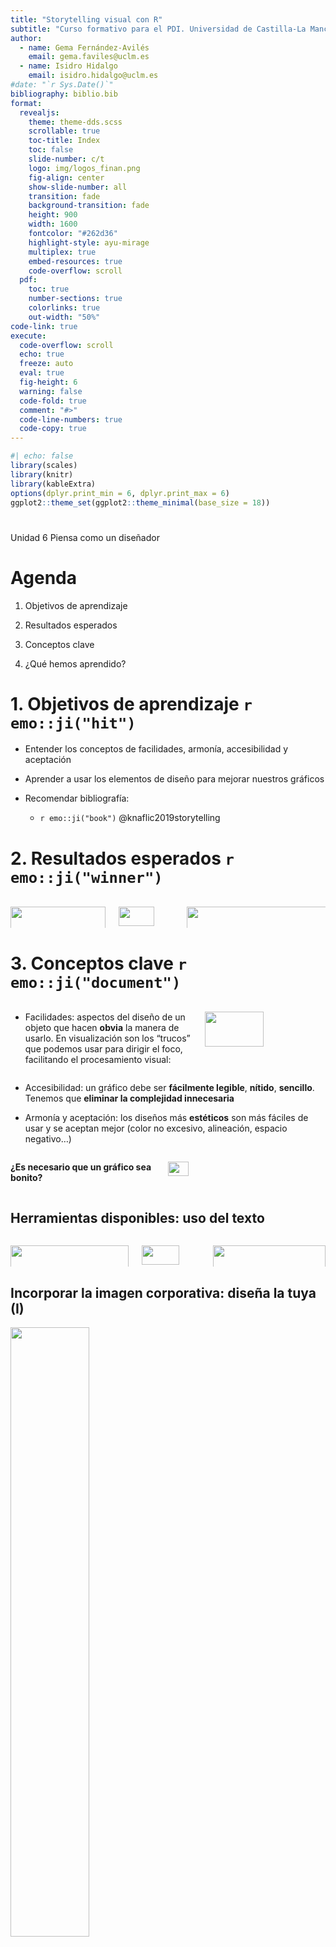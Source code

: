 ```yaml
---
title: "Storytelling visual con R"
subtitle: "Curso formativo para el PDI. Universidad de Castilla-La Mancha"
author:   
  - name: Gema Fernández-Avilés 
    email: gema.faviles@uclm.es
  - name: Isidro Hidalgo
    email: isidro.hidalgo@uclm.es 
#date: "`r Sys.Date()`"
bibliography: biblio.bib
format:
  revealjs:
    theme: theme-dds.scss
    scrollable: true
    toc-title: Index
    toc: false
    slide-number: c/t
    logo: img/logos_finan.png
    fig-align: center
    show-slide-number: all
    transition: fade
    background-transition: fade
    height: 900
    width: 1600
    fontcolor: "#262d36"
    highlight-style: ayu-mirage
    multiplex: true
    embed-resources: true
    code-overflow: scroll
  pdf:
    toc: true
    number-sections: true
    colorlinks: true
    out-width: "50%"
code-link: true
execute:
  code-overflow: scroll
  echo: true
  freeze: auto
  eval: true
  fig-height: 6
  warning: false
  code-fold: true
  comment: "#>"
  code-line-numbers: true
  code-copy: true
---
```


```r
#| echo: false
library(scales)
library(knitr)
library(kableExtra)
options(dplyr.print_min = 6, dplyr.print_max = 6)
ggplot2::theme_set(ggplot2::theme_minimal(base_size = 18))
```

#  {#title-slide data-menu-title="Storytelling con R" aria-label="dddd."}

[Unidad 6]{.custom-title-1} [Piensa como un diseñador]{.custom-title-2} 


# Agenda

1.  Objetivos de aprendizaje

2.  Resultados esperados

3.  Conceptos clave 

4.  ¿Qué hemos aprendido?



# 1. Objetivos de aprendizaje `r emo::ji("hit")` {background-color="black"}

-   Entender los conceptos de facilidades, armonía, accesibilidad y aceptación

-   Aprender a usar los elementos de diseño para mejorar nuestros gráficos

-   Recomendar bibliografía: 

    + `r emo::ji("book")` @knaflic2019storytelling


# 2. Resultados esperados  `r emo::ji("winner")` {background-color="#017eae"}

:::: {.columns}
::: {.column width="33%"}
![](img/06-disenyo1.png){width="100%"}
:::
::: {.column width="19%"}
![](img/04-flecha-derecha.png){width="80%"}
:::
::: {.column width="48%"}
![](img/06-disenyo2.png){width="200%"}
:::
::::


# 3. Conceptos clave `r emo::ji("document")` {background-color="#AB5484"}

:::: {.columns}
:::{.column width="60%"}
-   Facilidades: aspectos del diseño de un objeto que hacen **obvia** la manera de usarlo. En visualización son los "trucos" que podemos usar para dirigir el foco, facilitando el procesamiento visual:
:::
:::{.column width="40%"}
![](img/06-facilidades.png){width="70%"}
:::
::::

-   Accesibilidad: un gráfico debe ser **fácilmente legible**, **nítido**, **sencillo**. Tenemos que **eliminar la complejidad innecesaria**

-   Armonía y aceptación: los diseños más **estéticos** son más fáciles de usar y se aceptan mejor (color no excesivo, alineación, espacio negativo...)

:::: {.columns}
:::{.column width="50%"}
**¿Es necesario que un gráfico sea bonito?**
:::
:::{.column width="20%"}
![](img/06-yes.png){width="60%"}
:::

:::{.column width="30%"}

:::
::::

## Herramientas disponibles: uso del texto

:::: {.columns}
::: {.column width="41%"}
![](img/06-texto1.png){width="100%"}
:::
::: {.column width="20%"}
![](img/04-flecha-derecha-azul.png){width="80%"}
:::
::: {.column width="39%"}
![](img/06-texto2.png){width="100%"}
:::
::::

## Incorporar la imagen corporativa: diseña la tuya (I)

![](img/06-corporativa1.png){width="50%"}

## Incorporar la imagen corporativa: diseña la tuya (II)

![](img/06-corporativa2.png){width="50%"}

## Incorporar la imagen corporativa: diseña la tuya (III)

![](img/06-corporativa3.png){width="50%"}

# Un gráfico debe ser bonito: la clave `r emo::ji("document")` {background-color="#AB5484"}


# 4. ¿Qué hemos aprendido? `r emo::ji("book")` {background-color="black"}

-   Conceptos nuevos: facilidades, armonía, accesibilidad y aceptación

-   La importancia de la estética en un gráfico

-   Saber incorporar los elementos de diseño corporativos como parte de la estética

-   Proporcionar armonía y coherencia con nuestra imagen corporativa


## Referencias 

`r emo::ji("book")` @knaflic2019storytelling
